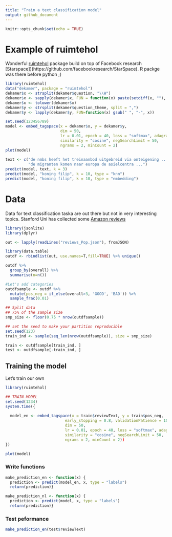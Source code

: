 ```yaml
---
title: "Train a text classification model"
output: github_document
---
```


```r
knitr::opts_chunk$set(echo = TRUE)
```

# Example of ruimtehol

Wonderful [ruimtehol](https://github.com/bnosac/ruimtehol) package build on top of Facebook research [Starspace])(https://github.com/facebookresearch/StarSpace). R packge was there before python ;)

```r
library(ruimtehol)
data("dekamer", package = "ruimtehol")
dekamer$x <- strsplit(dekamer$question, "\\W")
dekamer$x <- sapply(dekamer$x, FUN = function(x) paste(setdiff(x, ""), collapse = " "))
dekamer$x <- tolower(dekamer$x)
dekamer$y <- strsplit(dekamer$question_theme, split = ",")
dekamer$y <- lapply(dekamer$y, FUN=function(x) gsub(" ", "-", x))

set.seed(123456789)
model <- embed_tagspace(x = dekamer$x, y = dekamer$y,
                        dim = 50, 
                        lr = 0.01, epoch = 40, loss = "softmax", adagrad = TRUE, 
                        similarity = "cosine", negSearchLimit = 50,
                        ngrams = 2, minCount = 2)
plot(model)                        
            
text <- c("de nmbs heeft het treinaanbod uitgebreid via onteigening ...",
          "de migranten komen naar europa de asielcentra ...")                   
predict(model, text, k = 3)  
predict(model, "koning filip", k = 10, type = "knn")
predict(model, "koning filip", k = 10, type = "embedding")
```



# Data
Data for text classification taska are out there but not in very interesting topics. Stanford Uni has collected some [Amazon reviews](http://snap.stanford.edu/data/amazon/productGraph/categoryFiles/)
```r
library(jsonlite)
library(dplyr)

out <- lapply(readLines("reviews_Pop.json"), fromJSON)

library(data.table)
outdf <- rbindlist(out, use.names=T,fill=TRUE) %>% unique()

outdf %>% 
  group_by(overall) %>% 
  summarise(n=n())
```

```r
#Let's add categories
outdfsample <- outdf %>% 
  mutate(pos_neg = if_else(overall>3, 'GOOD', 'BAD')) %>% 
  sample_frac(0.01)

## Split data
## 75% of the sample size
smp_size <- floor(0.75 * nrow(outdfsample))

## set the seed to make your partition reproducible
set.seed(123)
train_ind <- sample(seq_len(nrow(outdfsample)), size = smp_size)

train <- outdfsample[train_ind, ]
test <- outdfsample[-train_ind, ]

```
## Training the model
Let's train our own
```r
library(ruimtehol)

## TRAIN MODEL
set.seed(1234)
system.time({
  
  model_en <- embed_tagspace(x = train$reviewText, y = train$pos_neg,
                          early_stopping = 0.8, validationPatience = 10,
                          dim = 50,
                          lr = 0.01, epoch = 40, loss = "softmax", adagrad = TRUE,
                          similarity = "cosine", negSearchLimit = 50,
                          ngrams = 2, minCount = 2))
})

plot(model)
```


### Write functions
```r

make_prediction_en <- function(x) {
  prediction <- predict(model_en, x, type = "labels")
  return(prediction)}

make_prediction_nl <- function(x) {
  prediction <- predict(model, x, type = "labels")
  return(prediction)}

```

### Test peformance
```r

make_prediction_en(test$reviewText)

```

